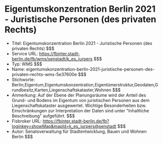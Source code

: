# Eigentumskonzentration Berlin 2021 - Juristische Personen (des privaten Rechts)
- Titel: Eigentumskonzentration Berlin 2021 - Juristische Personen (des privaten Rechts) $$$
- Service URL: https://fbinter.stadt-berlin.de/fb/wms/senstadt/k_es_jurpers $$$
- Typ: WMS $$$
- Name: eigentumskonzentration-berlin-2021-juristische-personen-des-privaten-rechts-wms-5e37600e $$$
- Stichworte: Berlin,Eigentum,Eigentumskonzentration,Eigentümerstruktur,Geodaten,Grundbesitz,Karten,Liegenschaftskataster,Wohnen $$$
- Anmerkung: Auf der Ebene der Planungsräume wird der Anteil des Grund- und Bodens im Eigentum von juristischen Personen aus dem Liegenschaftskataster ausgewertet. Wichtige Besonderheiten bzw. Einschränkungen zur Interpretation der Daten sind unter "Inhaltliche Beschreibung" aufgeführt. $$$
- Fisbroker URL: https://fbinter.stadt-berlin.de/fb?loginkey=showMap&mapId=k_es_jurpers@senstadt $$$
- Autor: Senatsverwaltung für Stadtentwicklung, Bauen und Wohnen Berlin $$$
